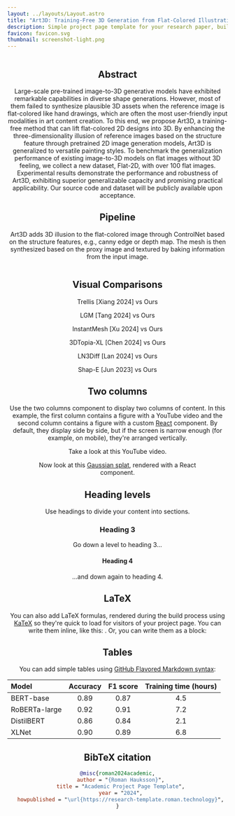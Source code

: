 ```yaml
---
layout: ../layouts/Layout.astro
title: "Art3D: Training-Free 3D Generation from Flat-Colored Illustration" 
description: Simple project page template for your research paper, built with Astro and Tailwind CSS
favicon: favicon.svg
thumbnail: screenshot-light.png
---
```









<Header
  title={frontmatter.title}
  authors={[
    {
      name: "Xiaoyan Cong",
      url: "https://oliver-cong02.github.io/",
      //institution: "Brown University",
      notes: ["*"],
    },
    {
      name: "Jiayi Shen",
      //institution: "Brown University",
      notes: ["*"],
    },
    {
      name: "Zekun Li",
      url: "https://kunkun0w0.github.io/",
      //institution: "Brown University",
    },
    {
      name: "Rao Fu",
      url: "https://freddierao.github.io/",
      //institution: "Brown University",
    },
    {
      name: "Tao Lu",
      url: "https://inspirelt.github.io/",
      //institution: "Brown University",
    },
    {
      name: "Srinath Sridhar",
      url: "https://cs.brown.edu/people/ssrinath/",
      //institution: "Brown University",
    },
  ]}
  conference="Brown University"
  notes={[
    {
      symbol: "*",
      text: "Equal Contribution",
    },
    {
      symbol: "†",
      text: "author note two",
    },
  ]}
  links={[
    {
      name: "Paper",
      url: "",
      icon: "ri:file-pdf-2-line",
    },
    {
      name: "Code",
      url: "https://github.com/RomanHauksson/academic-project-astro-template",
      icon: "ri:github-line",
    },
    {
      name: "arXiv",
      url: "",
      icon: "academicons:arxiv",
    },
  ]}
  />


<Image source={teaser} altText="Diagram" />

<HighlightedSection>

## Abstract

Large-scale pre-trained image-to-3D generative models have exhibited remarkable capabilities in diverse shape generations.
However, most of them failed to synthesize plausible 3D assets when the reference image is flat-colored like hand drawings, which are often the most user-friendly input modalities in art content creation. To this end, we propose Art3D, a training-free method that can lift flat-colored 2D designs into 3D. By enhancing the three-dimensionality illusion of reference images based on the structure feature through pretrained 2D image generation models, Art3D is generalized to versatile painting styles. To benchmark the generalization performance of existing image-to-3D models on flat images without 3D feeling, we collect a new dataset, Flat-2D, with over 100 flat images. Experimental results demonstrate the performance and robustness of Art3D, exhibiting superior generalizable capacity and promising practical applicability. Our source code and dataset will be publicly available upon acceptance.


</HighlightedSection>

## Pipeline

Art3D adds 3D illusion to the flat-colored image through ControlNet based on the structure features, e.g., canny
edge or depth map. The mesh is then synthesized based on the proxy image and textured by baking information from the input image.

<Figure>
  <Image slot="figure" source={pipeline} altText="Diagram of the transformer deep learning architecture." />
  <span slot="caption"></span>
</Figure>

## Visual Comparisons

<div style={{ 
  display: 'grid', 
  gridTemplateColumns: 'repeat(3, 1fr)', 
  gap: '1.5rem', 
  placeItems: 'center'
}}>

  <Figure>
    <ImageComparison slot="figure" client:load imageUrlOne={p_trellis.src} imageUrlTwo={p_ours.src} altTextOne="xxx" altTextTwo="..." />
    <span slot="caption">Trellis [Xiang 2024] vs Ours</span>
  </Figure>

  <Figure>
    <ImageComparison slot="figure" client:load imageUrlOne={dog_lgm.src} imageUrlTwo={dog_ours.src} altTextOne="..." altTextTwo="..." />
    <span slot="caption">LGM [Tang 2024] vs Ours</span>
  </Figure>

  <Figure>
    <ImageComparison slot="figure" client:load imageUrlOne={fox_instantmesh.src} imageUrlTwo={fox_ours.src} altTextOne="..." altTextTwo="..." />
    <span slot="caption">InstantMesh [Xu 2024] vs Ours</span>
  </Figure>

  <Figure>
    <ImageComparison slot="figure" client:load imageUrlOne={man_3dtopia.src} imageUrlTwo={man_ours.src} altTextOne="..." altTextTwo="..." />
    <span slot="caption">3DTopia-XL [Chen 2024] vs Ours</span>
  </Figure>

  <Figure>
    <ImageComparison slot="figure" client:load imageUrlOne={boy_ln3diff.src} imageUrlTwo={boy_ours.src} altTextOne="..." altTextTwo="..." />
    <span slot="caption">LN3Diff [Lan 2024] vs Ours</span>
  </Figure>

   <Figure>
    <ImageComparison slot="figure" client:load imageUrlOne={r_shape.src} imageUrlTwo={r_ours.src} altTextOne="..." altTextTwo="..." />
    <span slot="caption">Shap-E [Jun 2023] vs Ours</span>
  </Figure>

</div>


## Two columns

Use the two columns component to display two columns of content. In this example, the first column contains a figure with a YouTube video and the second column contains a figure with a custom [React](https://react.dev/) component. By default, they display side by side, but if the screen is narrow enough (for example, on mobile), they're arranged vertically.

<TwoColumns>
  <Figure slot="left">
    <YouTubeVideo slot="figure" videoId="wjZofJX0v4M" />
    <span slot="caption">Take a look at this YouTube video.</span>
  </Figure>
  <Figure slot="right">
    <Splat slot="figure" client:idle />
    <span slot="caption">Now look at this <a href="https://en.wikipedia.org/wiki/Gaussian_splatting">Gaussian splat</a>, rendered with a React component.</span>
  </Figure>
</TwoColumns>

## Heading levels

Use headings to divide your content into sections.

### Heading 3

Go down a level to heading 3...

#### Heading 4

...and down again to heading 4.

## LaTeX

You can also add LaTeX formulas, rendered during the build process using [KaTeX](https://katex.org/) so they're quick to load for visitors of your project page. You can write them inline, like this: <LaTeX inline formula="a^2 + b^2 = c^2" />. Or, you can write them as a block:

<LaTeX formula="\int_a^b f(x) dx" />

## Tables

You can add simple tables using [GitHub Flavored Markdown syntax](https://docs.github.com/en/get-started/writing-on-github/working-with-advanced-formatting/organizing-information-with-tables):

| Model | Accuracy | F1 score | Training time (hours) |
| :--- | :---: | :---: | :---: |
| BERT-base | 0.89 | 0.87 | 4.5 |
| RoBERTa-large | 0.92 | 0.91 | 7.2 |
| DistilBERT | 0.86 | 0.84 | 2.1 |
| XLNet | 0.90 | 0.89 | 6.8 |

## BibTeX citation

```bibtex
@misc{roman2024academic,
  author = "{Roman Hauksson}",
  title = "Academic Project Page Template",
  year = "2024",
  howpublished = "\url{https://research-template.roman.technology}",
}
```